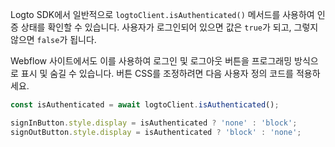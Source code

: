 Logto SDK에서 일반적으로 `logtoClient.isAuthenticated()` 메서드를 사용하여 인증 상태를 확인할 수 있습니다. 사용자가 로그인되어 있으면 값은 `true`가 되고, 그렇지 않으면 `false`가 됩니다.

Webflow 사이트에서도 이를 사용하여 로그인 및 로그아웃 버튼을 프로그래밍 방식으로 표시 및 숨길 수 있습니다. 버튼 CSS를 조정하려면 다음 사용자 정의 코드를 적용하세요.

```js
const isAuthenticated = await logtoClient.isAuthenticated();

signInButton.style.display = isAuthenticated ? 'none' : 'block';
signOutButton.style.display = isAuthenticated ? 'block' : 'none';
```

